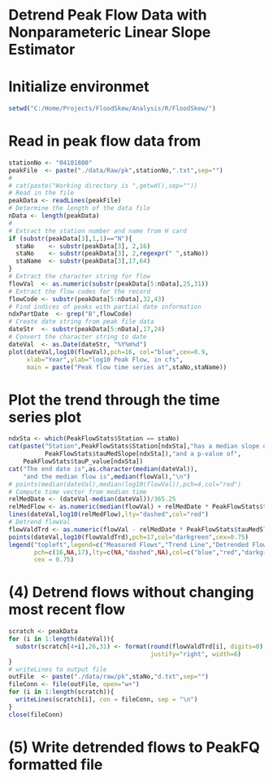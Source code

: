 Detrend Peak Flow Data with Nonparameteric Linear Slope Estimator
========================================================

# Initialize environmet   
```r
setwd("C:/Home/Projects/FloodSkew/Analysis/R/FloodSkew/")
```

# Read in peak flow data from 
```r
stationNo <- "04101800"
peakFile  <- paste("./data/Raw/pk",stationNo,".txt",sep="")
#
# cat(paste("Working directory is ",getwd(),sep=""))
# Read in the file 
peakData <- readLines(peakFile)
# Determine the length of the data file
nData <- length(peakData)
#
# Extract the station number and name from H card
if (substr(peakData[3],1,1)=="N"){
  staNo    <- substr(peakData[3], 2,16)
  staNo    <- substr(peakData[3], 2,regexpr(" ",staNo))
  staName  <- substr(peakData[3],17,64)
}
# Extract the character string for flow
flowVal  <- as.numeric(substr(peakData[5:nData],25,31))
# Extract the flow codes for the record
flowCode <- substr(peakData[5:nData],32,43) 
# Find indices of peaks with partial date information
ndxPartDate  <- grep("B",flowCode)
# Create date string from peak file data
dateStr  <- substr(peakData[5:nData],17,24)
# Convert the character string to date
dateVal  <- as.Date(dateStr, "%Y%m%d")
plot(dateVal,log10(flowVal),pch=16, col="blue",cex=0.9,
     xlab="Year",ylab="log10 Peak Flow, in cfs",
     main = paste("Peak flow time series at",staNo,staName))
```

# Plot the trend through the time series plot

```r
ndxSta <- which(PeakFlowStats$Station == staNo)
cat(paste("Station",PeakFlowStats$Station[ndxSta],"has a median slope of",
          PeakFlowStats$tauMedSlope[ndxSta]),"and a p-value of",
    PeakFlowStats$tauP_value[ndxSta])
cat("The end date is",as.character(median(dateVal)),
    "and the median flow is",median(flowVal),"\n")
# points(median(dateVal),median(log10(flowVal)),pch=4,col="red")
# Compute time vector from median time
relMedDate <- (dateVal-median(dateVal))/365.25
relMedFlow <- as.numeric(median(flowVal) + relMedDate * PeakFlowStats$tauMedSlope[ndxSta])
lines(dateVal,log10(relMedFlow),lty="dashed",col="red")
# Detrend flowVal 
flowValdTrd <- as.numeric(flowVal - relMedDate * PeakFlowStats$tauMedSlope[ndxSta])
points(dateVal,log10(flowValdTrd),pch=17,col="darkgreen",cex=0.75)
legend("topleft",legend=c("Measured Flows","Trend Line","Detrended Flows"),
       pch=c(16,NA,17),lty=c(NA,"dashed",NA),col=c("blue","red","darkgreen"),
       cex = 0.75)
```

# (4) Detrend flows without changing most recent flow
```r
scratch <- peakData
for (i in 1:length(dateVal)){
  substr(scratch[4+i],26,31) <- format(round(flowValdTrd[i], digits=0),
                                       justify="right", width=6)
}
# writeLines to output file
outFile  <- paste("./data/raw/pk",staNo,"d.txt",sep="")
fileConn <- file(outFile, open="w+") 
for (i in 1:length(scratch)){
  writeLines(scratch[i], con = fileConn, sep = "\n")
}
close(fileConn)
```

# (5) Write detrended flows to PeakFQ formatted file

